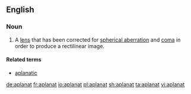==English==

===Noun===
{{en-noun}}

# A [[lens]] that has been corrected for [[spherical aberration]] and [[coma]] in order to produce a rectilinear image.

====Related terms====
* [[aplanatic]]

[[de:aplanat]]
[[fr:aplanat]]
[[io:aplanat]]
[[pl:aplanat]]
[[sh:aplanat]]
[[ta:aplanat]]
[[vi:aplanat]]